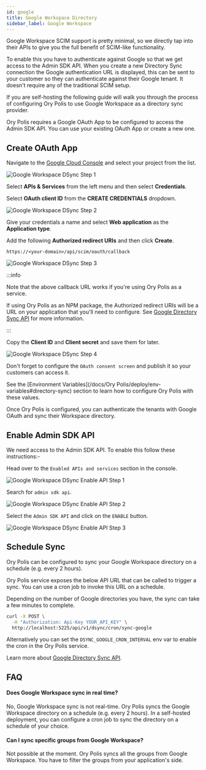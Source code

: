 ```yaml
---
id: google
title: Google Workspace Directory
sidebar_label: Google Workspace
---
```


Google Workspace SCIM support is pretty minimal, so we directly tap into their APIs to give you the full benefit of SCIM-like
functionality.

To enable this you have to authenticate against Google so that we get access to the Admin SDK API. When you create a new Directory
Sync connection the Google authentication URL is displayed, this can be sent to your customer so they can authenticate against
their Google tenant. It doesn't require any of the traditional SCIM setup.

If you are self-hosting the following guide will walk you through the process of configuring Ory Polis to use Google Workspace as
a directory sync provider.

Ory Polis requires a Google OAuth App to be configured to access the Admin SDK API. You can use your existing OAuth App or create
a new one.

## Create OAuth App

Navigate to the [Google Cloud Console](https://console.cloud.google.com/) and select your project from the list.

![Google Workspace DSync Step 1](../../_assets/dsync-providers/google/oauth/1.png)

Select **APIs & Services** from the left menu and then select **Credentials**.

Select **OAuth client ID** from the **CREATE CREDENTIALS** dropdown.

![Google Workspace DSync Step 2](../../_assets/dsync-providers/google/oauth/2.png)

Give your credentials a name and select **Web application** as the **Application type**.

Add the following **Authorized redirect URIs** and then click **Create**.

`https://<your-domain>/api/scim/oauth/callback`

![Google Workspace DSync Step 3](../../_assets/dsync-providers/google/oauth/3.png)

:::info

Note that the above callback URL works if you're using Ory Polis as a service.

If using Ory Polis as an NPM package, the Authorized redirect URIs will be a URL on your application that you'll need to
configure. See [Google Directory Sync API](../api-reference.mdx#google-directory-sync) for more information.

:::

Copy the **Client ID** and **Client secret** and save them for later.

![Google Workspace DSync Step 4](../../_assets/dsync-providers/google/oauth/4.png)

Don't forget to configure the `OAuth consent screen` and publish it so your customers can access it.

See the [Environment Variables](/docs/Ory Polis/deploy/env-variables#directory-sync) section to learn how to configure Ory Polis
with these values.

Once Ory Polis is configured, you can authenticate the tenants with Google OAuth and sync their Workspace directory.

## Enable Admin SDK API

We need access to the Admin SDK API. To enable this follow these instructions:-

Head over to the `Enabled APIs and services` section in the console.

![Google Workspace DSync Enable API Step 1](../../_assets/dsync-providers/google/oauth/enable-api-1.png)

Search for `admin sdk api`.

![Google Workspace DSync Enable API Step 2](../../_assets/dsync-providers/google/oauth/enable-api-2.png)

Select the `Admin SDK API` and click on the `ENABLE` button.

![Google Workspace DSync Enable API Step 3](../../_assets/dsync-providers/google/oauth/enable-api-3.png)

## Schedule Sync

Ory Polis can be configured to sync your Google Workspace directory on a schedule (e.g. every 2 hours).

Ory Polis service exposes the below API URL that can be called to trigger a sync. You can use a cron job to invoke this URL on a
schedule.

Depending on the number of Google directories you have, the sync can take a few minutes to complete.

```bash
curl -X POST \
  -H "Authorization: Api-Key YOUR_API_KEY" \
  http://localhost:5225/api/v1/dsync/cron/sync-google
```

Alternatively you can set the `DSYNC_GOOGLE_CRON_INTERVAL` env var to enable the cron in the Ory Polis service.

Learn more about [Google Directory Sync API](../api-reference.mdx#4-sync-directory).

## FAQ

#### Does Google Workspace sync in real time?

No, Google Workspace sync is not real-time. Ory Polis syncs the Google Workspace directory on a schedule (e.g. every 2 hours). In
a self-hosted deployment, you can configure a cron job to sync the directory on a schedule of your choice.

#### Can I sync specific groups from Google Workspace?

Not possible at the moment. Ory Polis syncs all the groups from Google Workspace. You have to filter the groups from your
application's side.
